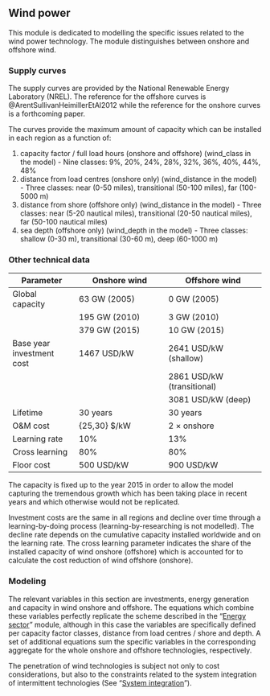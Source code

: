 ## Wind power

This module is dedicated to modelling the specific issues related to the wind power technology. The module distinguishes between onshore and offshore wind.


### Supply curves

The supply curves are provided by the National Renewable Energy Laboratory (NREL). The reference for the offshore curves is @ArentSullivanHeimillerEtAl2012 while the reference for the onshore curves is a forthcoming paper.

The curves provide the maximum amount of capacity which can be installed in each region as a function of:

 1.  capacity factor / full load hours (onshore and offshore) (wind_class in the model) - Nine classes: 9%, 20%, 24%, 28%, 32%, 36%, 40%, 44%, 48%
 2.  distance from load centres (onshore only) (wind_distance in the model) - Three classes: near (0-50 miles), transitional (50-100 miles), far (100-5000 m)
 3.  distance from shore (offshore only) (wind_distance in the model) - Three classes: near (5-20 nautical miles), transitional (20-50 nautical miles), far (50-100 nautical miles)
 4.  sea depth (offshore only) (wind_depth in the model) - Three classes: shallow (0-30 m), transitional (30-60 m), deep (60-1000 m)

### Other technical data


 | Parameter                 | Onshore wind  | Offshore wind              | 
 | ---------                 | ------------  | -------------              | 
 | Global capacity           | 63 GW (2005)  | 0 GW (2005)                | 
 |                           | 195 GW (2010) | 3 GW (2010)                | 
 |                           | 379 GW (2015) | 10 GW (2015)               | 
 | Base year investment cost | 1467 USD/kW   | 2641 USD/kW (shallow)      | 
 |                           |               | 2861 USD/kW (transitional) | 
 |                           |               | 3081 USD/kW (deep)         | 
 | Lifetime                  | 30 years      | 30 years                   | 
 | O&M cost                  | {25,30} \$/kW | 2 $\times$ onshore         | 
 | Learning rate             | 10%           | 13%                        | 
 | Cross learning            | 80%           | 80%                        | 
 | Floor cost                | 500 USD/kW    | 900 USD/kW                 | 

The capacity is fixed up to the year 2015 in order to allow the model capturing the tremendous growth which has been taking place in recent years and which otherwise would not be replicated.

Investment costs are the same in all regions and decline over time through a learning-by-doing process (learning-by-researching is not modelled). The decline rate depends on the cumulative capacity installed worldwide and on the learning rate. The cross learning parameter indicates the share of the installed capacity of wind onshore (offshore) which is accounted for to calculate the cost reduction of wind offshore (onshore). 

### Modeling

The relevant variables in this section are investments, energy generation and capacity in wind onshore and offshore.
The equations which combine these variables perfectly replicate the scheme described in the "[Energy sector](mod_energy)" module, although in this case the variables are specifically defined per capacity factor classes, distance from load centres / shore and depth. A set of additional equations sum the specific variables in the corresponding aggregate for the whole onshore and offshore technologies, respectively.

The penetration of wind technologies is subject not only to cost considerations, but also to the constraints related to the system integration of intermittent technologies (See "[System integration](mod_systint)").
